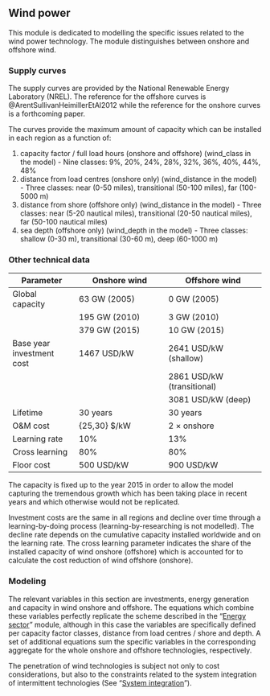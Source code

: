 ## Wind power

This module is dedicated to modelling the specific issues related to the wind power technology. The module distinguishes between onshore and offshore wind.


### Supply curves

The supply curves are provided by the National Renewable Energy Laboratory (NREL). The reference for the offshore curves is @ArentSullivanHeimillerEtAl2012 while the reference for the onshore curves is a forthcoming paper.

The curves provide the maximum amount of capacity which can be installed in each region as a function of:

 1.  capacity factor / full load hours (onshore and offshore) (wind_class in the model) - Nine classes: 9%, 20%, 24%, 28%, 32%, 36%, 40%, 44%, 48%
 2.  distance from load centres (onshore only) (wind_distance in the model) - Three classes: near (0-50 miles), transitional (50-100 miles), far (100-5000 m)
 3.  distance from shore (offshore only) (wind_distance in the model) - Three classes: near (5-20 nautical miles), transitional (20-50 nautical miles), far (50-100 nautical miles)
 4.  sea depth (offshore only) (wind_depth in the model) - Three classes: shallow (0-30 m), transitional (30-60 m), deep (60-1000 m)

### Other technical data


 | Parameter                 | Onshore wind  | Offshore wind              | 
 | ---------                 | ------------  | -------------              | 
 | Global capacity           | 63 GW (2005)  | 0 GW (2005)                | 
 |                           | 195 GW (2010) | 3 GW (2010)                | 
 |                           | 379 GW (2015) | 10 GW (2015)               | 
 | Base year investment cost | 1467 USD/kW   | 2641 USD/kW (shallow)      | 
 |                           |               | 2861 USD/kW (transitional) | 
 |                           |               | 3081 USD/kW (deep)         | 
 | Lifetime                  | 30 years      | 30 years                   | 
 | O&M cost                  | {25,30} \$/kW | 2 $\times$ onshore         | 
 | Learning rate             | 10%           | 13%                        | 
 | Cross learning            | 80%           | 80%                        | 
 | Floor cost                | 500 USD/kW    | 900 USD/kW                 | 

The capacity is fixed up to the year 2015 in order to allow the model capturing the tremendous growth which has been taking place in recent years and which otherwise would not be replicated.

Investment costs are the same in all regions and decline over time through a learning-by-doing process (learning-by-researching is not modelled). The decline rate depends on the cumulative capacity installed worldwide and on the learning rate. The cross learning parameter indicates the share of the installed capacity of wind onshore (offshore) which is accounted for to calculate the cost reduction of wind offshore (onshore). 

### Modeling

The relevant variables in this section are investments, energy generation and capacity in wind onshore and offshore.
The equations which combine these variables perfectly replicate the scheme described in the "[Energy sector](mod_energy)" module, although in this case the variables are specifically defined per capacity factor classes, distance from load centres / shore and depth. A set of additional equations sum the specific variables in the corresponding aggregate for the whole onshore and offshore technologies, respectively.

The penetration of wind technologies is subject not only to cost considerations, but also to the constraints related to the system integration of intermittent technologies (See "[System integration](mod_systint)").
